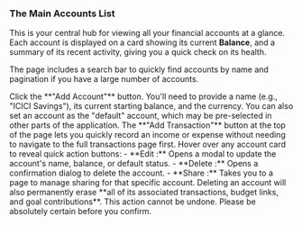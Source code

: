 <a id='accounts-listing'></a>
### <Icon name='list' /> The Main Accounts List

This is your central hub for viewing all your financial accounts at a glance. Each account is displayed on a card showing its current **Balance**, and a summary of its recent activity, giving you a quick check on its health.

The page includes a search bar to quickly find accounts by name and pagination if you have a large number of accounts.

<Step number={1} title='Create a New Account'>
  Click the **"Add Account"** button. You'll need to provide a name (e.g., "ICICI Savings"), its current starting balance, and the currency. You can also set an account as the "default" account, which may be pre-selected in other parts of the application.
</Step>

<Step number={2} title='Add a Quick Transaction'>
  The **"Add Transaction"** button at the top of the page lets you quickly record an income or expense without needing to navigate to the full transactions page first.
</Step>

<Step number={3} title='Perform Actions on an Account'>
  Hover over any account card to reveal quick action buttons:
  - **Edit <Icon name='edit' className='inline h-4 w-4' />:** Opens a modal to update the account's name, balance, or default status.
  - **Delete <Icon name='trash' className='inline h-4 w-4' />:** Opens a confirmation dialog to delete the account.
  - **Share <Icon name='share2' className='inline h-4 w-4' />:** Takes you to a page to manage sharing for that specific account.
</Step>

<Alert variant='destructive' title='Warning: Deleting an Account is Permanent'>
  Deleting an account will also permanently erase **all of its associated transactions, budget links, and goal contributions**. This action cannot be undone. Please be absolutely certain before you confirm.
</Alert>